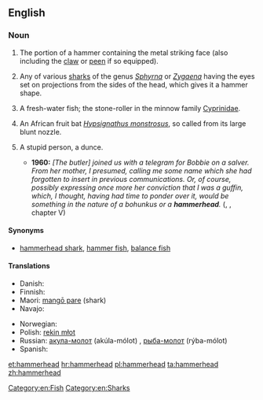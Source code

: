{{wikipedia}}
==English==

===Noun===
{{en-noun}}

# The portion of a hammer containing the metal striking face (also including the [[claw]] or [[peen]] if so equipped).
# {{zoology}} Any of various [[shark]]s of the genus ''[[Sphyrna]]'' or ''[[Zygaena]]'' having the eyes set on projections from the sides of the head, which gives it a hammer shape.
# {{zoology}} A fresh-water fish; the stone-roller in the minnow family [[Cyprinidae]].
# {{zoology}} An African fruit bat ''[[Hypsignathus monstrosus]]'', so called from its large blunt nozzle.
# {{slang}} A stupid person, a dunce.
#* '''1960:''' ''[The butler] joined us with a telegram for Bobbie on a salver. From her mother, I presumed, calling me some name which she had forgotten to insert in previous communications. Or, of course, possibly expressing once more her conviction that I was a guffin, which, I thought, having had time to ponder over it, would be something in the nature of a bohunkus or a '''hammerhead'''.'' ({{w|P. G. Wodehouse}}, ''{{w|Jeeves in the Offing}}'', chapter V)

====Synonyms====
*{{sense|shark}} [[hammerhead shark]], [[hammer fish]], [[balance fish]]

====Translations====
{{trans-top|shark}}
* Danish: {{t-|da|hammerhaj}}
* Finnish: {{t+|fi|vasarahai}}
* Maori: [[mangō pare]] (shark)
* Navajo: {{tø|nv|łóóʼ hashkéhé bitsiiʼ dikʼání}}
{{trans-mid}}
* Norwegian: {{t-|no|hammerhai|m}}
* Polish: [[rekin młot]] {{m}}
* Russian: [[акула-молот]] (akúla-mólot) {{f}}, [[рыба-молот]] (rýba-mólot) {{f}}
* Spanish: {{t-|es|cornudilla|f}}
{{trans-bottom}}

[[Category:en:Fish]]
[[Category:en:Sharks]]

[[et:hammerhead]]
[[hr:hammerhead]]
[[pl:hammerhead]]
[[ta:hammerhead]]
[[zh:hammerhead]]
